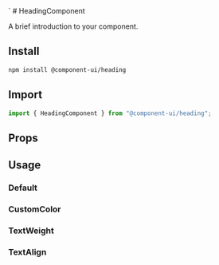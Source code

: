 
<Meta of={HeadingStories} />
`
# HeadingComponent

A brief introduction to your component.

## Install

```sh
npm install @component-ui/heading
```

## Import

```js
import { HeadingComponent } from "@component-ui/heading";
```

## Props

<ArgTypes of={HeadingComponent} />

## Usage

### Default

<Canvas of={HeadingStories.Default} />

### CustomColor

<Canvas of={HeadingStories.CustomColor} />

### TextWeight

<Canvas of={HeadingStories.TextWeight} />

### TextAlign

<Canvas of={HeadingStories.TextAlign} />